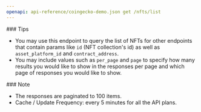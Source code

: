 ```yaml
---
openapi: api-reference/coingecko-demo.json get /nfts/list
---
```


<Tip>
  ### Tips

  - You may use this endpoint to query the list of NFTs for other endpoints that contain params like `id` (NFT collection's id) as well as `asset_platform_id` and `contract_address`.
  - You may include values such as `per_page` and `page` to specify how many results you would like to show in the responses per page and which page of responses you would like to show.
</Tip>

<Note>
  ### Note

  - The responses are paginated to 100 items.
  - Cache / Update Frequency: every 5 minutes for all the API plans.
</Note>